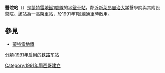 {{unreferenced|time=2017-03-04T16:39:24+00:00}}
{{Infobox station 
| name          = 醫院站<br>Hospital
| type          = 
| style         = Monterrey Metro
| image         = HospitalStation mty.jpg
| image_caption = 
| address       = [[蒙特雷|蒙特雷]]
| country       = {{MEX}}
| coordinates   = {{coord|25|41|31|N|100|20|39|W|type:railwaystation_source:kolossus-eswiki|display=inline,title}}
| elevation     = 
| line          = <!-- line information is detailed under "services" -->
| other         = 
| distance      =
| structure     = 
| platform      = 
| depth         = 
| levels        = 
| tracks        = 
| parking       = 
| bicycle       = 
| baggage_check = 
| opened        = 
| architect     =
| closed        = 
| rebuilt       = 
| electrified   = 
| ADA           = 
| code          = 
| owned         =
| operator      = STC Metrorrey
| zone          = 
| smartcardname =
| smartcardstatus =
| status        =
| former        = 
| passengers    = 
| pass_year     = 
| pass_percent  = 
| pass_system   = 
| mpassengers   = 
| services      = 
| map_locator   = 
| web           = 
| route_map     = 
| map_state     = 
}}

'''醫院站'''（{{lang-es|Estación Hospital}}）是[[蒙特雷地鐵|蒙特雷地鐵]][[蒙特雷地鐵1號線|1號線]]的[[地鐵車站|地鐵車站]]，鄰近[[新莱昂自治大学|新莱昂自治大学]]醫學院與其附設醫院。該站為一高架車站，於1991年1號線通車時啟用。

==參見==
*[[蒙特雷地鐵|蒙特雷地鐵]]

[[分類:1991年启用的铁路车站|分類:1991年启用的铁路车站]]
[[Category:1991年墨西哥建立|Category:1991年墨西哥建立]]